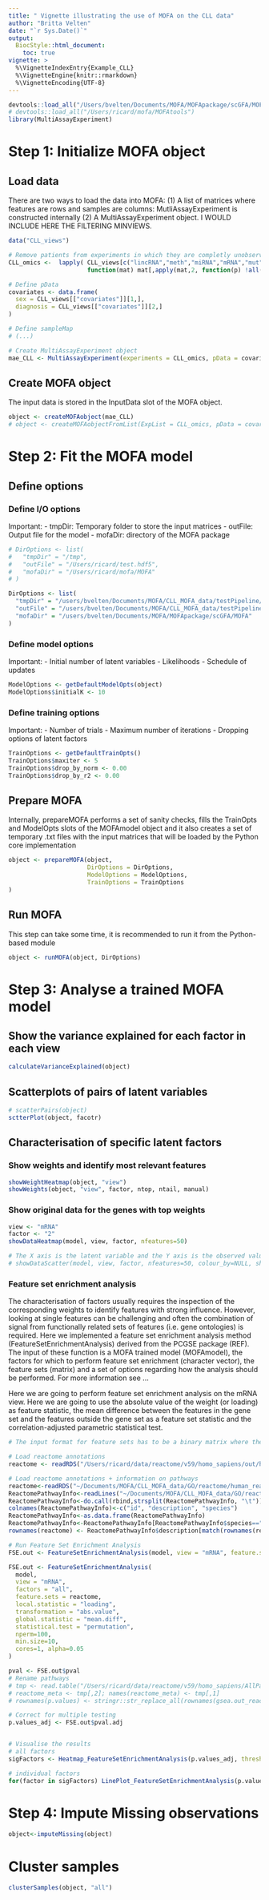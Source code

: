 ```yaml
---
title: " Vignette illustrating the use of MOFA on the CLL data"
author: "Britta Velten"
date: "`r Sys.Date()`"
output:
  BiocStyle::html_document:
    toc: true
vignette: >
  %\VignetteIndexEntry{Example_CLL}
  %\VignetteEngine{knitr::rmarkdown}
  %\VignetteEncoding{UTF-8}
---
```


```r
devtools::load_all("/Users/bvelten/Documents/MOFA/MOFApackage/scGFA/MOFAtools/")
# devtools::load_all("/Users/ricard/mofa/MOFAtools")
library(MultiAssayExperiment)
```

# Step 1: Initialize MOFA object

## Load data
There are two ways to load the data into MOFA: 
(1) A list of matrices where features are rows and samples are columns: MutliAssayExperiment is constructed internally
(2) A MultiAssayExperiment object.
I WOULD INCLUDE HERE THE FILTERING MINVIEWS. 
```r
data("CLL_views")

# Remove patients from experiments in which they are completly unobserved
CLL_omics <-  lapply( CLL_views[c("lincRNA","meth","miRNA","mRNA","mut","viab")], 
                      function(mat) mat[,apply(mat,2, function(p) !all(is.na(p)))]) 

# Define pData
covariates <- data.frame(
  sex = CLL_views[["covariates"]][1,], 
  diagnosis = CLL_views[["covariates"]][2,]
)

# Define sampleMap
# (...)

# Create MultiAssayExperiment object
mae_CLL <- MultiAssayExperiment(experiments = CLL_omics, pData = covariates)
```

## Create MOFA object
The input data is stored in the InputData slot of the MOFA object.
```r
object <- createMOFAobject(mae_CLL)
# object <- createMOFAobjectFromList(ExpList = CLL_omics, pData = covariates)
```

# Step 2: Fit the MOFA model

## Define options

### Define I/O options
Important:
- tmpDir: Temporary folder to store the input matrices
- outFile: Output file for the model
- mofaDir: directory of the MOFA package
```r
# DirOptions <- list(
#   "tmpDir" = "/tmp",
#   "outFile" = "/Users/ricard/test.hdf5",
#   "mofaDir" = "/Users/ricard/mofa/MOFA"
# )

DirOptions <- list(
  "tmpDir" = "/users/bvelten/Documents/MOFA/CLL_MOFA_data/testPipeline/",
  "outFile" = "/users/bvelten/Documents/MOFA/CLL_MOFA_data/testPipeline/test.hdf5",
  "mofaDir" = "/users/bvelten/Documents/MOFA/MOFApackage/scGFA/MOFA"
)
```

### Define model options
Important:
- Initial number of latent variables
- Likelihoods
- Schedule of updates
```r
ModelOptions <- getDefaultModelOpts(object)
ModelOptions$initialK <- 10
```

### Define training options
Important:
- Number of trials
- Maximum number of iterations
- Dropping options of latent factors
```r
TrainOptions <- getDefaultTrainOpts()
TrainOptions$maxiter <- 5
TrainOptions$drop_by_norm <- 0.00
TrainOptions$drop_by_r2 <- 0.00
```

## Prepare MOFA
Internally, prepareMOFA performs a set of sanity checks, fills the TrainOpts and ModelOpts slots of the MOFAmodel object and it also creates a set of temporary .txt files with the input matrices that will be loaded by the Python core implementation
```r
object <- prepareMOFA(object, 
                      DirOptions = DirOptions,
                      ModelOptions = ModelOptions,
                      TrainOptions = TrainOptions
)
```

## Run MOFA
This step can take some time, it is recommended to run it from the Python-based module
```r
object <- runMOFA(object, DirOptions)
```

# Step 3: Analyse a trained MOFA model

## Show the variance explained for each factor in each view
```r
calculateVarianceExplained(object)
```

## Scatterplots of pairs of latent variables
```r
# scatterPairs(object)
sctterPlot(object, facotr)
```

## Characterisation of specific latent factors

### Show weights and identify most relevant features
```r
showWeightHeatmap(object, "view")
showWeights(object, "view", factor, ntop, ntail, manual)
```

### Show original data for the genes with top weights
```r
view <- "mRNA"
factor <- "2"
showDataHeatmap(model, view, factor, nfeatures=50)

# The X axis is the latent variable and the Y axis is the observed value of the feature
# showDataScatter(model, view, factor, nfeatures=50, colour_by=NULL, shape_by=NULL)
```


### Feature set enrichment analysis
The characterisation of factors usually requires the inspection of the corresponding weights to identify features with strong influence. However, looking at single features can be challenging and often the combination of signal from functionally related sets of features (i.e. gene ontologies) is required.
Here we implemented a feature set enrichment analysis method (FeatureSetEnrichmentAnalysis) derived from the PCGSE package (REF).
The input of these function is a MOFA trained model (MOFAmodel), the factors for which to perform feature set enrichment (character vector), the feature sets (matrix) and a set of options regarding how the analysis should be performed. For more information see ...

Here we are going to perform feature set enrichment analysis on the mRNA view.
Here we are going to use the absolute value of the weight (or loading) as feature statistic, the mean difference between the features in the gene set and the features outside the gene set as a feature set statistic and the correlation-adjusted parametric statistical test.
```r
# The input format for feature sets has to be a binary matrix where the rows represent feature sets and the columns are features where a value of 1 indicates that the feature belongs to the corresponding feature set.

# Load reactome annotations
reactome <- readRDS("/Users/ricard/data/reactome/v59/homo_sapiens/out/human_reactome.rds")

# Load reactome annotations + information on pathways
reactome<-readRDS("~/Documents/MOFA/CLL_MOFA_data/GO/reactome/human_reactome_binary_matrix.rds")
ReactomePathwayInfo<-readLines("~/Documents/MOFA/CLL_MOFA_data/GO/reactome/ReactomePathwaysMeta.txt")
ReactomePathwayInfo<-do.call(rbind,strsplit(ReactomePathwayInfo, "\t"))
colnames(ReactomePathwayInfo)<-c("id", "description", "species")
ReactomePathwayInfo<-as.data.frame(ReactomePathwayInfo)
ReactomePathwayInfo<-ReactomePathwayInfo[ReactomePathwayInfo$species=="Homo sapiens",]
rownames(reactome) <- ReactomePathwayInfo$description[match(rownames(reactome), ReactomePathwayInfo$id)]

# Run Feature Set Enrichment Analysis
FSE.out <- FeatureSetEnrichmentAnalysis(model, view = "mRNA", feature.sets = reactome)

FSE.out <- FeatureSetEnrichmentAnalysis(
  model,
  view = "mRNA", 
  factors = "all", 
  feature.sets = reactome,
  local.statistic = "loading",
  transformation = "abs.value",
  global.statistic = "mean.diff",
  statistical.test = "permutation",
  nperm=100, 
  min.size=10,
  cores=1, alpha=0.05
)

pval <- FSE.out$pval
# Rename pathways
# tmp <- read.table("/Users/ricard/data/reactome/v59/homo_sapiens/AllPathways.txt", header=F, quote="", sep="\t", stringsAsFactors=F)[,c(1,2)]
# reactome_meta <- tmp[,2]; names(reactome_meta) <- tmp[,1]
# rownames(p.values) <- stringr::str_replace_all(rownames(gsea.out_reactome), reactome_meta)

# Correct for multiple testing
p.values_adj <- FSE.out$pval.adj


# Visualise the results 
# all factors
sigFactors <- Heatmap_FeatureSetEnrichmentAnalysis(p.values_adj, threshold=0.05)

# individual factors
for(factor in sigFactors) LinePlot_FeatureSetEnrichmentAnalysis(p.values_adj, factor, threshold=0.05, max.pathways=25)
```

# Step 4: Impute Missing observations
```r
object<-imputeMissing(object)
```


# Cluster samples
```r
clusterSamples(object, "all")
```

